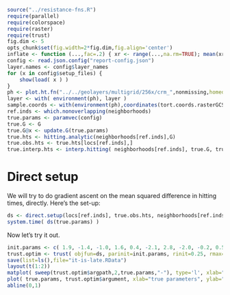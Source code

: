 ```r
source("../resistance-fns.R")
require(parallel)
require(colorspace)
require(raster)
require(trust)
fig.dim <- 5
opts_chunk$set(fig.width=2*fig.dim,fig.align='center')
inflate <- function (...,fac=.2) { xr <- range(...,na.rm=TRUE); mean(xr) + (1+fac) * (xr-mean(xr)) }
config <- read.json.config("report-config.json")
layer.names <- config$layer_names
for (x in config$setup_files) {
    show(load( x ) )
}
ph <- plot.ht.fn("../../geolayers/multigrid/256x/crm_",nonmissing,homedir="../..",default.par.args=list(mar=c(3,3,3,3)+.1))
layer <- with( environment(ph), layer )
sample.coords <- with(environment(ph),coordinates(tort.coords.rasterGCS))
ref.inds <- which.nonoverlapping(neighborhoods)
true.params <- paramvec(config)
true.G <- G
true.G@x <- update.G(true.params)
true.hts <- hitting.analytic(neighborhoods[ref.inds],G)
true.obs.hts <- true.hts[locs[ref.inds],]
true.interp.hts <- interp.hitting( neighborhoods[ref.inds], true.G, true.obs.hts, obs.locs=locs[ref.inds], alpha=1 )
```

Direct setup
============

We will try to do gradient ascent on the mean squared difference in hitting times, directly.
Here's the set-up:
```r
ds <- direct.setup(locs[ref.inds], true.obs.hts, neighborhoods[ref.inds], G, update.G, layers, transfn, valfn, ndelta, ngamma)
system.time( ds(true.params) )
```

Now let's try it out.
```r
init.params <- c( 1.9, -1.4, -1.0, 1.6, 0.4, -2.1, 2.8, -2.0, -0.2, 0.5, -0.5, -2.1, -0.9 )
trust.optim <- trust( objfun=ds, parinit=init.params, rinit=0.25, rmax=5, iterlim=60, blather=TRUE )
save(list=ls(),file="it-is-late.RData")
layout(t(1:2))
matplot( sweep(trust.optim$argpath,2,true.params,"-"), type='l', xlab="step number", ylab="parameter difference to the truth" )
plot( true.params, trust.optim$argument, xlab="true parameters", ylab="inferred" )
abline(0,1)
```
